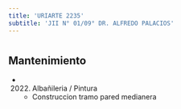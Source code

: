 ```yaml
---
title: 'URIARTE 2235'
subtitle: 'JII N° 01/09° DR. ALFREDO PALACIOS'
---
```


#


## Mantenimiento

*  (2022) Albañileria / Pintura 
    + Construccion tramo pared medianera



